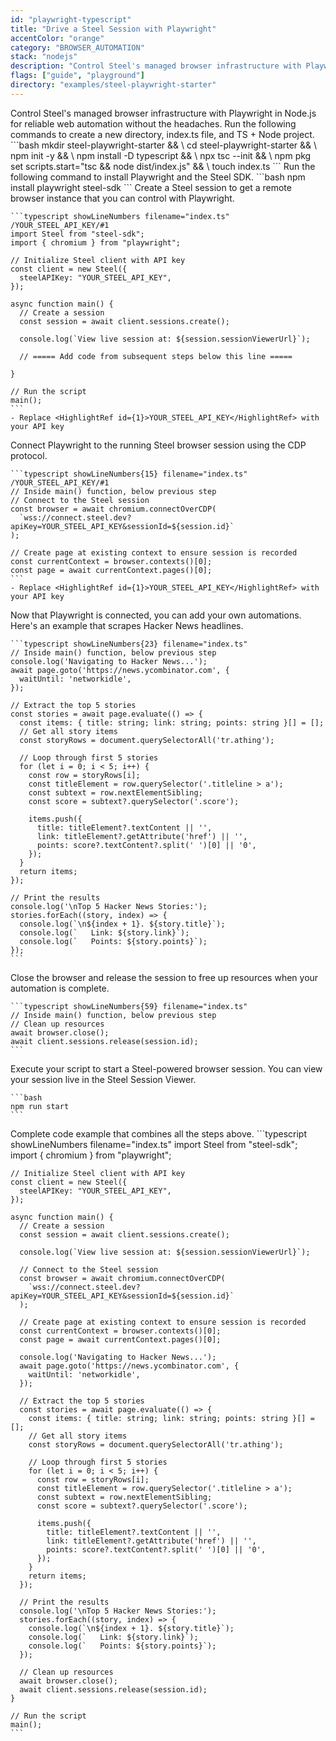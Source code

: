 ```yaml
---
id: "playwright-typescript"
title: "Drive a Steel Session with Playwright"
accentColor: "orange"
category: "BROWSER_AUTOMATION"
stack: "nodejs"
description: "Control Steel's managed browser infrastructure with Playwright in Node.js for reliable web automation without the headaches."
flags: ["guide", "playground"]
directory: "examples/steel-playwright-starter"
---
```


<Guide>
  <Intro skipLink="#full-code-example">
    Control Steel's managed browser infrastructure with Playwright in Node.js for reliable web automation without the headaches.
  </Intro>

  <Step number={1} title="Optional: Create a new directory & environment">
    Run the following commands to create a new directory, index.ts file, and TS + Node project.
    ```bash
    mkdir steel-playwright-starter && \
    cd steel-playwright-starter && \
    npm init -y && \
    npm install -D typescript && \
    npx tsc --init && \
    npm pkg set scripts.start="tsc && node dist/index.js" && \
    touch index.ts
    ```
  </Step>

  <Step number={2} title="Install Playwright and Steel SDK">
    Run the following command to install Playwright and the Steel SDK.
    ```bash
    npm install playwright steel-sdk
    ```
  </Step>

  <Step number={3} title="Start a Steel Session">
    Create a Steel session to get a remote browser instance that you can control with Playwright.

    ```typescript showLineNumbers filename="index.ts" /YOUR_STEEL_API_KEY/#1
    import Steel from "steel-sdk";
    import { chromium } from "playwright";

    // Initialize Steel client with API key
    const client = new Steel({
      steelAPIKey: "YOUR_STEEL_API_KEY",
    });

    async function main() {
      // Create a session
      const session = await client.sessions.create();
      
      console.log(`View live session at: ${session.sessionViewerUrl}`);
      
      // ===== Add code from subsequent steps below this line =====
      
    }

    // Run the script
    main();
    ```
    - Replace <HighlightRef id={1}>YOUR_STEEL_API_KEY</HighlightRef> with your API key
  </Step>

  <Step number={4} title="Connect Playwright to Your Session">
    Connect Playwright to the running Steel browser session using the CDP protocol.

    ```typescript showLineNumbers{15} filename="index.ts" /YOUR_STEEL_API_KEY/#1
    // Inside main() function, below previous step
    // Connect to the Steel session
    const browser = await chromium.connectOverCDP(
      `wss://connect.steel.dev?apiKey=YOUR_STEEL_API_KEY&sessionId=${session.id}`
    );

    // Create page at existing context to ensure session is recorded
    const currentContext = browser.contexts()[0];
    const page = await currentContext.pages()[0];
    ```
    - Replace <HighlightRef id={1}>YOUR_STEEL_API_KEY</HighlightRef> with your API key
  </Step>

  <Step number={5} title="Perform Browser Automation">
    Now that Playwright is connected, you can add your own automations. Here's an example that scrapes Hacker News headlines.

    ```typescript showLineNumbers{23} filename="index.ts"
    // Inside main() function, below previous step
    console.log('Navigating to Hacker News...');
    await page.goto('https://news.ycombinator.com', {
      waitUntil: 'networkidle',
    });

    // Extract the top 5 stories
    const stories = await page.evaluate(() => {
      const items: { title: string; link: string; points: string }[] = [];
      // Get all story items
      const storyRows = document.querySelectorAll('tr.athing');

      // Loop through first 5 stories
      for (let i = 0; i < 5; i++) {
        const row = storyRows[i];
        const titleElement = row.querySelector('.titleline > a');
        const subtext = row.nextElementSibling;
        const score = subtext?.querySelector('.score');

        items.push({
          title: titleElement?.textContent || '',
          link: titleElement?.getAttribute('href') || '',
          points: score?.textContent?.split(' ')[0] || '0',
        });
      }
      return items;
    });

    // Print the results
    console.log('\nTop 5 Hacker News Stories:');
    stories.forEach((story, index) => {
      console.log(`\n${index + 1}. ${story.title}`);
      console.log(`   Link: ${story.link}`);
      console.log(`   Points: ${story.points}`);
    });
    ```
  </Step>

  <Step number={6} title="Release the Session When Done">
    Close the browser and release the session to free up resources when your automation is complete.

    ```typescript showLineNumbers{59} filename="index.ts"
    // Inside main() function, below previous step
    // Clean up resources
    await browser.close();
    await client.sessions.release(session.id);
    ```
  </Step>

  <Step number={8} title="Run Your Script">
    Execute your script to start a Steel-powered browser session. You can view your session live in the Steel Session Viewer.

    ```bash
    npm run start
    ```
  </Step>

  <FullCodeExample id="full-code-example" title="Full Example">
    Complete code example that combines all the steps above.
    ```typescript showLineNumbers filename="index.ts"
    import Steel from "steel-sdk";
    import { chromium } from "playwright";

    // Initialize Steel client with API key
    const client = new Steel({
      steelAPIKey: "YOUR_STEEL_API_KEY",
    });

    async function main() {
      // Create a session
      const session = await client.sessions.create();
      
      console.log(`View live session at: ${session.sessionViewerUrl}`);
      
      // Connect to the Steel session
      const browser = await chromium.connectOverCDP(
        `wss://connect.steel.dev?apiKey=YOUR_STEEL_API_KEY&sessionId=${session.id}`
      );

      // Create page at existing context to ensure session is recorded
      const currentContext = browser.contexts()[0];
      const page = await currentContext.pages()[0];
    
      console.log('Navigating to Hacker News...');
      await page.goto('https://news.ycombinator.com', {
        waitUntil: 'networkidle',
      });

      // Extract the top 5 stories
      const stories = await page.evaluate(() => {
        const items: { title: string; link: string; points: string }[] = [];
        // Get all story items
        const storyRows = document.querySelectorAll('tr.athing');

        // Loop through first 5 stories
        for (let i = 0; i < 5; i++) {
          const row = storyRows[i];
          const titleElement = row.querySelector('.titleline > a');
          const subtext = row.nextElementSibling;
          const score = subtext?.querySelector('.score');

          items.push({
            title: titleElement?.textContent || '',
            link: titleElement?.getAttribute('href') || '',
            points: score?.textContent?.split(' ')[0] || '0',
          });
        }
        return items;
      });

      // Print the results
      console.log('\nTop 5 Hacker News Stories:');
      stories.forEach((story, index) => {
        console.log(`\n${index + 1}. ${story.title}`);
        console.log(`   Link: ${story.link}`);
        console.log(`   Points: ${story.points}`);
      });

      // Clean up resources
      await browser.close();
      await client.sessions.release(session.id);
    }

    // Run the script
    main();
    ```
  </FullCodeExample>
</Guide>